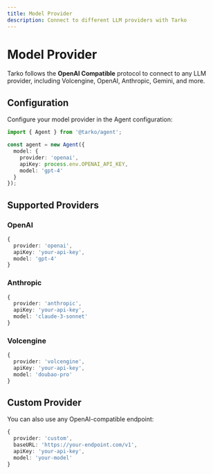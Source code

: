 ```yaml
---
title: Model Provider
description: Connect to different LLM providers with Tarko
---
```


# Model Provider

Tarko follows the **OpenAI Compatible** protocol to connect to any LLM provider, including Volcengine, OpenAI, Anthropic, Gemini, and more.

## Configuration

Configure your model provider in the Agent configuration:

```typescript
import { Agent } from '@tarko/agent';

const agent = new Agent({
  model: {
    provider: 'openai',
    apiKey: process.env.OPENAI_API_KEY,
    model: 'gpt-4'
  }
});
```

## Supported Providers

### OpenAI

```typescript
{
  provider: 'openai',
  apiKey: 'your-api-key',
  model: 'gpt-4'
}
```

### Anthropic

```typescript
{
  provider: 'anthropic',
  apiKey: 'your-api-key',
  model: 'claude-3-sonnet'
}
```

### Volcengine

```typescript
{
  provider: 'volcengine',
  apiKey: 'your-api-key',
  model: 'doubao-pro'
}
```

## Custom Provider

You can also use any OpenAI-compatible endpoint:

```typescript
{
  provider: 'custom',
  baseURL: 'https://your-endpoint.com/v1',
  apiKey: 'your-api-key',
  model: 'your-model'
}
```
